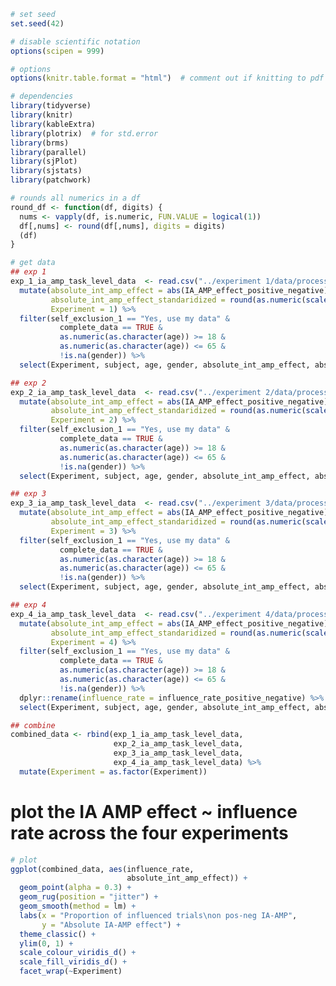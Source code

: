 
```r

# set seed
set.seed(42)

# disable scientific notation
options(scipen = 999) 

# options
options(knitr.table.format = "html")  # comment out if knitting to pdf

# dependencies
library(tidyverse)
library(knitr)
library(kableExtra)
library(plotrix)  # for std.error
library(brms)
library(parallel)
library(sjPlot)
library(sjstats)
library(patchwork)

# rounds all numerics in a df
round_df <- function(df, digits) {
  nums <- vapply(df, is.numeric, FUN.VALUE = logical(1))
  df[,nums] <- round(df[,nums], digits = digits)
  (df)
}

# get data
## exp 1
exp_1_ia_amp_task_level_data  <- read.csv("../experiment 1/data/processed/processed_data.csv") %>%
  mutate(absolute_int_amp_effect = abs(IA_AMP_effect_positive_negative),
         absolute_int_amp_effect_standaridized = round(as.numeric(scale(absolute_int_amp_effect)), 3),
         Experiment = 1) %>%
  filter(self_exclusion_1 == "Yes, use my data" & 
           complete_data == TRUE &
           as.numeric(as.character(age)) >= 18 & 
           as.numeric(as.character(age)) <= 65 &
           !is.na(gender)) %>%
  select(Experiment, subject, age, gender, absolute_int_amp_effect, absolute_int_amp_effect_standaridized, influence_rate)

## exp 2
exp_2_ia_amp_task_level_data  <- read.csv("../experiment 2/data/processed/processed_data.csv") %>%
  mutate(absolute_int_amp_effect = abs(IA_AMP_effect_positive_negative),
         absolute_int_amp_effect_standaridized = round(as.numeric(scale(absolute_int_amp_effect)), 3),
         Experiment = 2) %>%
  filter(self_exclusion_1 == "Yes, use my data" & 
           complete_data == TRUE &
           as.numeric(as.character(age)) >= 18 & 
           as.numeric(as.character(age)) <= 65 &
           !is.na(gender)) %>%
  select(Experiment, subject, age, gender, absolute_int_amp_effect, absolute_int_amp_effect_standaridized, influence_rate)

## exp 3
exp_3_ia_amp_task_level_data  <- read.csv("../experiment 3/data/processed/processed_data.csv") %>%
  mutate(absolute_int_amp_effect = abs(IA_AMP_effect_positive_negative),
         absolute_int_amp_effect_standaridized = round(as.numeric(scale(absolute_int_amp_effect)), 3),
         Experiment = 3) %>%
  filter(self_exclusion_1 == "Yes, use my data" & 
           complete_data == TRUE &
           as.numeric(as.character(age)) >= 18 & 
           as.numeric(as.character(age)) <= 65 &
           !is.na(gender)) %>%
  select(Experiment, subject, age, gender, absolute_int_amp_effect, absolute_int_amp_effect_standaridized, influence_rate)

## exp 4
exp_4_ia_amp_task_level_data  <- read.csv("../experiment 4/data/processed/processed_data.csv") %>%
  mutate(absolute_int_amp_effect = abs(IA_AMP_effect_positive_negative),
         absolute_int_amp_effect_standaridized = round(as.numeric(scale(absolute_int_amp_effect)), 3),
         Experiment = 4) %>%
  filter(self_exclusion_1 == "Yes, use my data" & 
           complete_data == TRUE &
           as.numeric(as.character(age)) >= 18 & 
           as.numeric(as.character(age)) <= 65 &
           !is.na(gender)) %>%
  dplyr::rename(influence_rate = influence_rate_positive_negative) %>%
  select(Experiment, subject, age, gender, absolute_int_amp_effect, absolute_int_amp_effect_standaridized, influence_rate)

## combine
combined_data <- rbind(exp_1_ia_amp_task_level_data,
                       exp_2_ia_amp_task_level_data, 
                       exp_3_ia_amp_task_level_data,
                       exp_4_ia_amp_task_level_data) %>%
  mutate(Experiment = as.factor(Experiment))

```

# plot the IA AMP effect ~ influence rate across the four experiments

```r

# plot
ggplot(combined_data, aes(influence_rate, 
                          absolute_int_amp_effect)) + 
  geom_point(alpha = 0.3) +
  geom_rug(position = "jitter") +
  geom_smooth(method = lm) +
  labs(x = "Proportion of influenced trials\non pos-neg IA-AMP", 
       y = "Absolute IA-AMP effect") +
  theme_classic() +
  ylim(0, 1) +
  scale_colour_viridis_d() +
  scale_fill_viridis_d() +
  facet_wrap(~Experiment)

```
